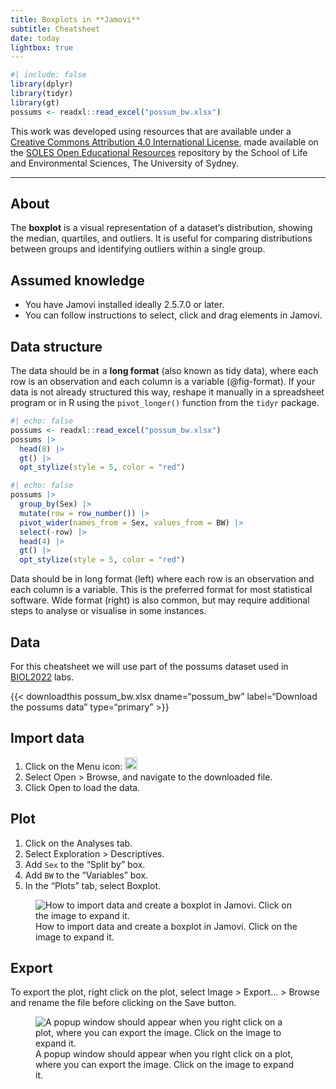 ```yaml
---
title: Boxplots in **Jamovi**
subtitle: Cheatsheet
date: today
lightbox: true
---
```


```r
#| include: false
library(dplyr)
library(tidyr)
library(gt)
possums <- readxl::read_excel("possum_bw.xlsx")
```
::: {.callout-note appearance="simple"}
This work was developed using resources that are available under a [Creative Commons Attribution 4.0 International License](https://creativecommons.org/licenses/by/4.0/), made available on the [SOLES Open Educational Resources](https://github.com/usyd-soles-edu) repository by the School of Life and Environmental Sciences, The University of Sydney.
:::

-----

## About
The **boxplot** is a visual representation of a dataset’s distribution, showing the median, quartiles, and outliers. It is useful for comparing distributions between groups and identifying outliers within a single group.

::: {.callout-note collapse="true"}
## Assumed knowledge
- You have Jamovi installed ideally 2.5.7.0 or later.
- You can follow instructions to select, click and drag elements in Jamovi.
:::

::: {.callout-important collapse="true"}
## Data structure
The data should be in a **long format** (also known as tidy data), where each row is an observation and each column is a variable (@fig-format). If your data is not already structured this way, reshape it manually in a spreadsheet program or in R using the `pivot_longer()` function from the `tidyr` package.


::: {layout="[ 0.4, -0.1, 0.4 ]" #fig-format}

:::: {#first-column}
```r
#| echo: false
possums <- readxl::read_excel("possum_bw.xlsx")
possums |>
  head(8) |>
  gt() |>
  opt_stylize(style = 5, color = "red")
```
:::

::: {#second-column}
```r
#| echo: false
possums |>
  group_by(Sex) |>
  mutate(row = row_number()) |>
  pivot_wider(names_from = Sex, values_from = BW) |>
  select(-row) |>
  head(4) |>
  gt() |>
  opt_stylize(style = 5, color = "red")
```
:::

Data should be in long format (left) where each row is an observation and each column is a variable. This is the preferred format for most statistical software. Wide format (right) is also common, but may require additional steps to analyse or visualise in some instances.
::::
:::

## Data
For this cheatsheet we will use part of the possums dataset used in [BIOL2022](https://www.sydney.edu.au/units/BIOL2022) labs.

{{< downloadthis possum_bw.xlsx dname="possum_bw" label="Download the possums data" type="primary" >}}

## Import data

1. Click on the Menu icon: ![](assets/jamovimenu.png){width=20px}
2. Select Open > Browse, and navigate to the downloaded file. 
3. Click Open to load the data.

## Plot

1. Click on the Analyses tab.
2. Select Exploration > Descriptives.
3. Add `Sex` to the "Split by" box.
4. Add `BW` to the "Variables" box.
5. In the "Plots" tab, select Boxplot.

::: {.content-visible unless-format="pdf"}
![How to import data and create a boxplot in Jamovi. Click on the image to expand it.](assets/jamovi-import.gif){#fig-jamovi-import}
:::

## Export

To export the plot, right click on the plot, select Image > Export... > Browse and rename the file before clicking on the Save button.

![A popup window should appear when you right click on a plot, where you can export the image. Click on the image to expand it.](assets/jamovi-export.png){#fig-jamovi-export}